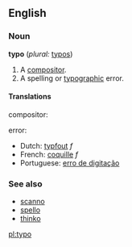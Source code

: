 ==English==
===Noun===
'''typo'''  (''plural:'' [[typos]])

#A [[compositor]].
#A spelling or [[typographic]] error.

====Translations====
compositor:

error:
*Dutch: [[typfout]] ''f''
*French: [[coquille]] ''f''
*Portuguese: [[erro de digitação]]

===See also===
*[[scanno]]
*[[spello]]
*[[thinko]]

[[pl:typo]]